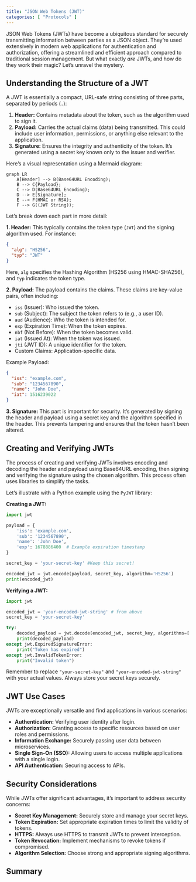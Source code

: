 ```yaml
---
title: "JSON Web Tokens (JWT)"
categories: [ "Protocols" ]
---
```


JSON Web Tokens (JWTs) have become a ubiquitous standard for securely transmitting information between parties as a JSON object. They're used extensively in modern web applications for authentication and authorization, offering a streamlined and efficient approach compared to traditional session management. But what exactly *are* JWTs, and how do they work their magic? Let's unravel the mystery.

## Understanding the Structure of a JWT

A JWT is essentially a compact, URL-safe string consisting of three parts, separated by periods (`.`):

1.  **Header:** Contains metadata about the token, such as the algorithm used to sign it.
2.  **Payload:** Carries the actual claims (data) being transmitted. This could include user information, permissions, or anything else relevant to the application.
3.  **Signature:** Ensures the integrity and authenticity of the token. It's generated using a secret key known only to the issuer and verifier.

Here's a visual representation using a Mermaid diagram:

```mermaid
graph LR
    A[Header] --> B(Base64URL Encoding);
    B --> C{Payload};
    C --> D(Base64URL Encoding);
    D --> E[Signature];
    E --> F(HMAC or RSA);
    F --> G((JWT String));
```

Let's break down each part in more detail:

**1. Header:** This typically contains the token type (`JWT`) and the signing algorithm used. For instance:

``` json
{
  "alg": "HS256",
  "typ": "JWT"
}
```

Here, `alg` specifies the Hashing Algorithm (HS256 using HMAC-SHA256), and `typ` indicates the token type.

**2. Payload:** The payload contains the claims. These claims are key-value pairs, often including:

-   `iss` (Issuer): Who issued the token.
-   `sub` (Subject): The subject the token refers to (e.g., a user ID).
-   `aud` (Audience): Who the token is intended for.
-   `exp` (Expiration Time): When the token expires.
-   `nbf` (Not Before): When the token becomes valid.
-   `iat` (Issued At): When the token was issued.
-   `jti` (JWT ID): A unique identifier for the token.
-   Custom Claims: Application-specific data.

Example Payload:

``` json
{
  "iss": "example.com",
  "sub": "1234567890",
  "name": "John Doe",
  "iat": 1516239022
}
```

**3. Signature:** This part is important for security. It's generated by signing the header and payload using a secret key and the algorithm specified in the header. This prevents tampering and ensures that the token hasn't been altered.

## Creating and Verifying JWTs

The process of creating and verifying JWTs involves encoding and decoding the header and payload using Base64URL encoding, then signing and verifying the signature using the chosen algorithm. This process often uses libraries to simplify the tasks.

Let's illustrate with a Python example using the `PyJWT` library:

**Creating a JWT:**

``` python
import jwt

payload = {
    'iss': 'example.com',
    'sub': '1234567890',
    'name': 'John Doe',
    'exp': 1678886400  # Example expiration timestamp
}

secret_key = 'your-secret-key' #Keep this secret!

encoded_jwt = jwt.encode(payload, secret_key, algorithm='HS256')
print(encoded_jwt)
```

**Verifying a JWT:**

``` python
import jwt

encoded_jwt = 'your-encoded-jwt-string' # from above
secret_key = 'your-secret-key'

try:
    decoded_payload = jwt.decode(encoded_jwt, secret_key, algorithms=['HS256'])
    print(decoded_payload)
except jwt.ExpiredSignatureError:
    print("Token has expired")
except jwt.InvalidTokenError:
    print("Invalid token")
```

Remember to replace `"your-secret-key"` and `"your-encoded-jwt-string"` with your actual values. Always store your secret keys securely.

## JWT Use Cases

JWTs are exceptionally versatile and find applications in various scenarios:

-   **Authentication:** Verifying user identity after login.
-   **Authorization:** Granting access to specific resources based on user roles and permissions.
-   **Information Exchange:** Securely passing user data between microservices.
-   **Single Sign-On (SSO):** Allowing users to access multiple applications with a single login.
-   **API Authentication:** Securing access to APIs.

## Security Considerations

While JWTs offer significant advantages, it's important to address security concerns:

-   **Secret Key Management:** Securely store and manage your secret keys.
-   **Token Expiration:** Set appropriate expiration times to limit the validity of tokens.
-   **HTTPS:** Always use HTTPS to transmit JWTs to prevent interception.
-   **Token Revocation:** Implement mechanisms to revoke tokens if compromised.
-   **Algorithm Selection:** Choose strong and appropriate signing algorithms.

## Summary